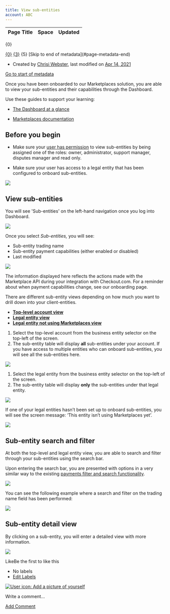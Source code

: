 ```yaml
---
title: View sub-entities
account: ABC
---
```


<table class="aui"> <thead> <tr class="header"> <th class="search-result-title">Page Title</th> <th class="search-result-space">Space</th> <th class="search-result-date">Updated</th> </tr> </thead> </table> <p class="search-result-count">{0}</p> <tr class="search-result"> <td class="search-result-title"><a href="{1}" class="content-type-{2}"><span>{0}</span></a></td> <td class="search-result-space"><a class="space" href="/display/{4}/" title="{3}">{3}</a></td> <td class="search-result-date"><span class="date" title="{6}">{5}</span></td> </tr> [Skip to end of metadata](#page-metadata-end)

*   Created by [Chrisi Webster](    /display/~chrisiwebster
    ), last modified on [Apr 14, 2021](/pages/diffpagesbyversion.action?pageId=20121537&selectedPageVersions=5&selectedPageVersions=6 "Show changes")

[Go to start of metadata](#page-metadata-start)

Once you have been onboarded to our Marketplaces solution, you are able to view your sub-entities and their capabilities through the Dashboard.

Use these guides to support your learning:

*   [The Dashboard at a glance](/display/x/The+Dashboard+at+a+glance)
    
*   [Marketplaces documentation](/display/AR/Marketplaces)
    

Before you begin
----------------

*   Make sure your [user has permission](/display/x/User+roles+and+management) to view sub-entities by being assigned one of the roles: owner, administrator, support manager, disputes manager and read only.
    
*   Make sure your user has access to a legal entity that has been configured to onboard sub-entities. 
    

  

![](/download/attachments/20121537/mk_user_permissions.png?version=1&modificationDate=1616417938903&api=v2)

View sub-entities
-----------------

You will see 'Sub-entities' on the left-hand navigation once you log into Dashboard.

![](/download/attachments/20121537/Screenshot%202021-04-08%20at%2015.49.19.png?version=1&modificationDate=1617893410275&api=v2)  

Once you select _Sub-entities,_ you will see: 

*   Sub-entity trading name
*   Sub-entity payment capabilities (either enabled or disabled)
*   Last modified 

![](/download/attachments/20121537/top-level.png?version=1&modificationDate=1617892936493&api=v2)

The information displayed here reflects the actions made with the Marketplace API during your integration with Checkout.com. For a reminder about when payment capabilities change, see our onboarding page.

There are different sub-entity views depending on how much you want to drill down into your client-entities.

*   [**Top-level account view**](#tabs-25d9356a-6ce8-45dc-b6c9-fbd9fa53e705-1)
*   [**Legal entity view**](#tabs-25d9356a-6ce8-45dc-b6c9-fbd9fa53e705-2)
*   [**Legal entity not using Marketplaces view**](#tabs-25d9356a-6ce8-45dc-b6c9-fbd9fa53e705-3)

1.  Select the top-level account from the business entity selector on the top-left of the screen.
2.  The sub-entity table will display **all** sub-entities under your account. If you have access to multiple entities who can onboard sub-entities, you will see all the sub-entities here.

![](/download/attachments/20121537/top-level.png?version=1&modificationDate=1617892936493&api=v2)

1.  Select the legal entity from the business entity selector on the top-left of the screen.
2.  The sub-entity table will display **only** the sub-entities under that legal entity.

![](/download/attachments/20121537/entity-level.png?version=1&modificationDate=1617892968014&api=v2)

If one of your legal entities hasn’t been set up to onboard sub-entities, you will see the screen message: ‘This entity isn’t using Marketplaces yet’.

![](/download/attachments/20121537/not-using.png?version=1&modificationDate=1617892987092&api=v2)

Sub-entity search and filter
----------------------------

At both the top-level and legal entity view, you are able to search and filter through your sub-entities using the search bar. 

Upon entering the search bar, you are presented with options in a very similar way to the existing [payments filter and search functionality](/display/x/Filter+payments).

![](/download/attachments/20121537/Screenshot%202021-04-08%20at%2015.38.34.png?version=1&modificationDate=1617893018282&api=v2)

You can see the following example where a search and filter on the trading name field has been performed:

![](/download/attachments/20121537/trading-name.png?version=1&modificationDate=1617893038907&api=v2)

Sub-entity detail view
----------------------

By clicking on a sub-entity, you will enter a detailed view with more information.

![](/download/attachments/20121537/detail-view.png?version=1&modificationDate=1617893057585&api=v2)

  

LikeBe the first to like this

*   No labels
*   [Edit Labels](# "Edit Labels (Type 'l')")

[![User icon: Add a picture of yourself](/s/en_GB/7901/abf7b35644d5a5d1d7e4b0969a83e8eb2b569fb5/_/images/icons/profilepics/add_profile_pic.svg)](/users/profile/editmyprofilepicture.action)

Write a comment…

[Add Comment](/display/x/View+sub-entities?showComments=true&showCommentArea=true#addcomment)